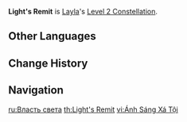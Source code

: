 {{Constellation Infobox
|image         = Constellation Light's Remit.png
|character     = Layla
|level         = 2
|description   = When Shooting Stars from [[Nights of Formal Focus]] strike opponents, they will each restore 1 [[Energy]] to Layla. Each Shooting Star can restore Energy to her in this manner once.
|utility1      = Energy
}}
'''Light's Remit''' is [[Layla]]'s [[Level 2 Constellation]].

==Other Languages==
{{Other Languages
|en      = Light's Remit
|zhs     = 归芒携信
|zhs_rm  = Guīmáng Xié Xìn
|zht     = 歸芒攜信
|zht_rm  = Guīmáng Xī Xìn
|zh_tl   = 
|ja      = 便りと共に還る星影
|ja_rm   = Tayori to Tomo ni Kaeru Hoshikage
|ja_tl   = The Starlight that Returns with News
|ko      = 소식과 함께 돌아오는 빛
|ko_rm   = Sosikkwa Hamkke Doraoneun Bit
|ko_tl   = Light that Returns with News
|es      = Remisión estelar
|es_tl   = Stellar Remission
|fr      = Hégémonie de lumière
|fr_tl   = Hegemony of Light
|ru      = Власть света
|ru_tl   = Light's Regime
|th      = Light's Remit
|vi      = Ánh Sáng Xá Tội
|vi_tl   = Light's Remit
|de      = Entstendung{{sic}} des Lichts
|de_note = Most likely a spelling mistake of "Entsendung des Lichts".
|de_tl   = Sending out the Light
|id      = Light's Remit
|pt      = Hegemonia Estelar
|pt_tl   = Stellar Hegemony
|tr      = Işığın Yetki Alanı
|tr_tl   = 
|it      = Mandato della luce
|it_tl   = Light's Remit
}}

==Change History==
{{Change History|3.2}}

==Navigation==
{{Talent Navbox|Layla}}

[[ru:Власть света]]
[[th:Light's Remit]]
[[vi:Ánh Sáng Xá Tội]]